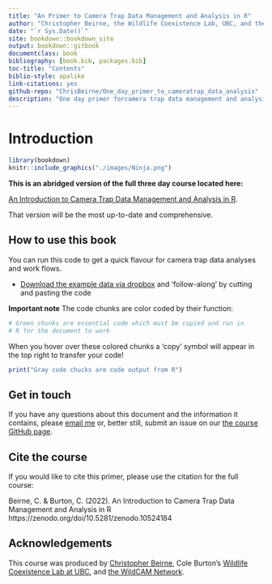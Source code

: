 ```yaml
--- 
title: "An Primer to Camera Trap Data Management and Analysis in R"
author: "Christopher Beirne, the Wildlife Coexistence Lab, UBC, and the WildCam Network"
date: "`r Sys.Date()`"
site: bookdown::bookdown_site
output: bookdown::gitbook
documentclass: book
bibliography: [book.bib, packages.bib]
toc-title: "Contents"
biblio-style: apalike
link-citations: yes
github-repo: "ChrisBeirne/One_day_primer_to_cameratrap_data_analysis"
description: "One day primer forcamera trap data management and analysis course"
---
```


# Introduction

```r
library(bookdown)
knitr::include_graphics("./images/Ninja.png")
```

**This is an abridged version of the full three day course located here:** 

[An Introduction to Camera Trap Data Management and Analysis in R](https://wildcolab.github.io/Introduction-to-Camera-Trap-Data-Management-and-Analysis-in-R/). 

That version will be the most up-to-date and comprehensive.  

## How to use this book

You can run this code to get a quick flavour for camera trap data analyses and work flows. 

- [Download the example data via dropbox](https://www.dropbox.com/sh/fpnsinyn1ml9x28/AAB-Y-glHHRDsiCdmQnVLx7Wa?dl=0) and 'follow-along' by cutting and pasting the code

**Important note** The code chunks are color coded by their function:

```r
# Green chunks are essential code which must be copied and run in 
# R for the document to work
```

When you hover over these colored chunks a 'copy' symbol will appear in the top right to transfer your code!

```r
print("Gray code chucks are code output from R")
```

## Get in touch

If you have any questions about this document and the information it contains, please [email me](c.w.beirne@gmail.com) or, better still, submit an issue on our [the course GitHub page](https://github.com/ChrisBeirne/One_day_primer_to_cameratrap_data_analysis). 

## Cite the course

If you would like to cite this primer, please use the citation for the full course:

Beirne, C. & Burton, C. (2022). An Introduction to Camera Trap Data Management and Analysis in R https://zenodo.org/doi/10.5281/zenodo.10524184


## Acknowledgements

This course was produced by [Christopher Beirne](https://www.researchgate.net/profile/Christopher-Beirne), Cole Burton's [Wildlife Coexistence Lab at UBC](https://wildlife.forestry.ubc.ca/), and [the WildCAM Network](https://wildcams.ca/). 
